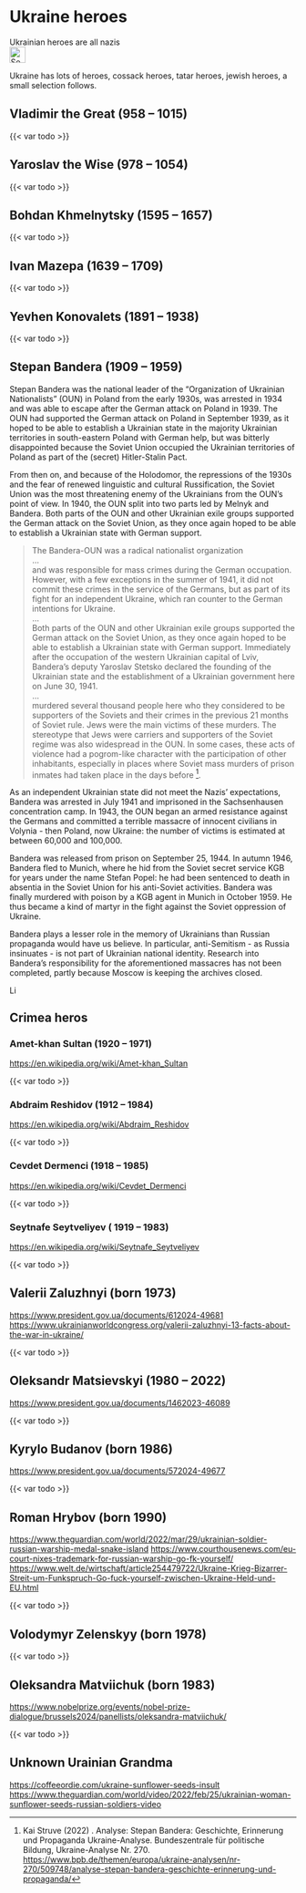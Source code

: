 # Ukraine heroes {#sec-ukraine-heroes}

::: {.callout-caution title="Myth"}
Ukrainian heroes are all nazis
[<br>![Search for topic in EUvsDisinfo](../all_common_img/EUvsDisinfo_400x240.jpg){height=2em}](https://euvsdisinfo.eu/disinformation-cases/?text=(ukraine%7Cukrainian)%20(hero%7Cheroes)&sort=relevance&_=1734812089161)
:::

::: {.callout-tip title="Truth"}
Ukraine has lots of heroes, cossack heroes, tatar heroes, jewish heroes, a small selection follows.
:::


## Vladimir the Great (958 – 1015)

{{< var todo >}}


## Yaroslav the Wise (978 – 1054)

{{< var todo >}}


## Bohdan Khmelnytsky (1595 – 1657)

{{< var todo >}}


## Ivan Mazepa (1639 – 1709)

{{< var todo >}}


## Yevhen Konovalets (1891 – 1938)

{{< var todo >}}


## Stepan Bandera (1909 – 1959)

Stepan Bandera was the national leader of the “Organization of Ukrainian Nationalists” (OUN) in Poland from the early 1930s, was arrested in 1934 and was able to escape after the German attack on Poland in 1939. The OUN had supported the German attack on Poland in September 1939, as it hoped to be able to establish a Ukrainian state in the majority Ukrainian territories in south-eastern Poland with German help, but was bitterly disappointed because the Soviet Union occupied the Ukrainian territories of Poland as part of the (secret) Hitler-Stalin Pact.  

From then on, and because of the Holodomor, the repressions of the 1930s and the fear of renewed linguistic and cultural Russification, the Soviet Union was the most threatening enemy of the Ukrainians from the OUN's point of view. In 1940, the OUN split into two parts led by Melnyk and Bandera. Both parts of the OUN and other Ukrainian exile groups supported the German attack on the Soviet Union, as they once again hoped to be able to establish a Ukrainian state with German support.  


> The Bandera-OUN was a radical nationalist organization  
> ...  
> and was responsible for mass crimes during the German occupation. However, with a few exceptions in the summer of 1941, it did not commit these crimes in the service of the Germans, but as part of its fight for an independent Ukraine, which ran counter to the German intentions for Ukraine.  
> ...  
> Both parts of the OUN and other Ukrainian exile groups supported the German attack on the Soviet Union, as they once again hoped to be able to establish a Ukrainian state with German support. Immediately after the occupation of the western Ukrainian capital of Lviv, Bandera's deputy Yaroslav Stetsko declared the founding of the Ukrainian state and the establishment of a Ukrainian government here on June 30, 1941.  
> ...  
> murdered several thousand people here who they considered to be supporters of the Soviets and their crimes in the previous 21 months of Soviet rule. Jews were the main victims of these murders. The stereotype that Jews were carriers and supporters of the Soviet regime was also widespread in the OUN. In some cases, these acts of violence had a pogrom-like character with the participation of other inhabitants, especially in places where Soviet mass murders of prison inmates had taken place in the days before [^ukraine-heroes-bandera-1].

As an independent Ukrainian state did not meet the Nazis' expectations, Bandera was arrested in July 1941 and imprisoned in the Sachsenhausen concentration camp. In 1943, the OUN began an armed resistance against the Germans and committed a terrible massacre of innocent civilians in Volynia - then Poland, now Ukraine: the number of victims is estimated at between 60,000 and 100,000. 

Bandera was released from prison on September 25, 1944. In autumn 1946, Bandera fled to Munich, where he hid from the Soviet secret service KGB for years under the name Stefan Popel: he had been sentenced to death in absentia in the Soviet Union for his anti-Soviet activities. Bandera was finally murdered with poison by a KGB agent in Munich in October 1959. He thus became a kind of martyr in the fight against the Soviet oppression of Ukraine. 

Bandera plays a lesser role in the memory of Ukrainians than Russian propaganda would have us believe. In particular, anti-Semitism - as Russia insinuates - is not part of Ukrainian national identity. Research into Bandera's responsibility for the aforementioned massacres has not been completed, partly because Moscow is keeping the archives closed. 

[![Link to Wikipedia](../all_common_img/Wikipedia.png){height=1em}](https://en.wikipedia.org/wiki/Stepan_Bandera)


## Crimea heros

### Amet-khan Sultan (1920 – 1971)

[https://en.wikipedia.org/wiki/Amet-khan_Sultan](https://en.wikipedia.org/wiki/Amet-khan_Sultan)

{{< var todo >}}


### Abdraim Reshidov (1912 – 1984)

[https://en.wikipedia.org/wiki/Abdraim_Reshidov](https://en.wikipedia.org/wiki/Abdraim_Reshidov)

{{< var todo >}}


### Cevdet Dermenci (1918 – 1985)

[https://en.wikipedia.org/wiki/Cevdet_Dermenci](https://en.wikipedia.org/wiki/Cevdet_Dermenci)

{{< var todo >}}


### Seytnafe Seytveliyev ( 1919 – 1983)

[https://en.wikipedia.org/wiki/Seytnafe_Seytveliyev](https://en.wikipedia.org/wiki/Seytnafe_Seytveliyev)

{{< var todo >}}



## Valerii Zaluzhnyi (born 1973)

[https://www.president.gov.ua/documents/612024-49681](https://www.president.gov.ua/documents/612024-49681)
[https://www.ukrainianworldcongress.org/valerii-zaluzhnyi-13-facts-about-the-war-in-ukraine/](https://www.ukrainianworldcongress.org/valerii-zaluzhnyi-13-facts-about-the-war-in-ukraine/)

{{< var todo >}}


## Oleksandr Matsievskyi (1980 – 2022)

[https://www.president.gov.ua/documents/1462023-46089](https://www.president.gov.ua/documents/1462023-46089)

{{< var todo >}}


## Kyrylo Budanov (born 1986)

[https://www.president.gov.ua/documents/572024-49677](https://www.president.gov.ua/documents/572024-49677)

{{< var todo >}}


## Roman Hrybov (born 1990)

[https://www.theguardian.com/world/2022/mar/29/ukrainian-soldier-russian-warship-medal-snake-island](https://www.theguardian.com/world/2022/mar/29/ukrainian-soldier-russian-warship-medal-snake-island)
[https://www.courthousenews.com/eu-court-nixes-trademark-for-russian-warship-go-fk-yourself/](https://www.courthousenews.com/eu-court-nixes-trademark-for-russian-warship-go-fk-yourself/)
[https://www.welt.de/wirtschaft/article254479722/Ukraine-Krieg-Bizarrer-Streit-um-Funkspruch-Go-fuck-yourself-zwischen-Ukraine-Held-und-EU.html](https://www.welt.de/wirtschaft/article254479722/Ukraine-Krieg-Bizarrer-Streit-um-Funkspruch-Go-fuck-yourself-zwischen-Ukraine-Held-und-EU.html)

{{< var todo >}}


## Volodymyr Zelenskyy (born 1978)

{{< var todo >}}



## Oleksandra Matviichuk (born 1983)

[https://www.nobelprize.org/events/nobel-prize-dialogue/brussels2024/panellists/oleksandra-matviichuk/](https://www.nobelprize.org/events/nobel-prize-dialogue/brussels2024/panellists/oleksandra-matviichuk/)

{{< var todo >}}


## Unknown Urainian Grandma

[https://coffeeordie.com/ukraine-sunflower-seeds-insult](https://coffeeordie.com/ukraine-sunflower-seeds-insult)
[https://www.theguardian.com/world/video/2022/feb/25/ukrainian-woman-sunflower-seeds-russian-soldiers-video](https://www.theguardian.com/world/video/2022/feb/25/ukrainian-woman-sunflower-seeds-russian-soldiers-video)


[^ukraine-heroes-bandera-1]: Kai Struve (2022) . Analyse: Stepan Bandera: Geschichte, Erinnerung und Propaganda Ukraine-Analyse. Bundeszentrale für politische Bildung, Ukraine-Analyse Nr. 270. [https://www.bpb.de/themen/europa/ukraine-analysen/nr-270/509748/analyse-stepan-bandera-geschichte-erinnerung-und-propaganda/](https://www.bpb.de/themen/europa/ukraine-analysen/nr-270/509748/analyse-stepan-bandera-geschichte-erinnerung-und-propaganda/)


